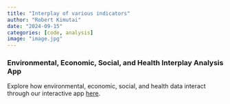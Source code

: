 ```yaml
---
title: "Interplay of various indicators"
author: "Robert Kimutai"
date: "2024-09-15"
categories: [code, analysis]
image: "image.jpg"
---
```


### Environmental, Economic, Social, and Health Interplay Analysis App

Explore how environmental, economic, social, and health data interact through our interactive app [here](link-to-your-hosted-app).
